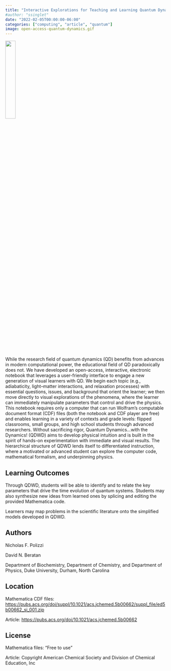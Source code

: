 ```yaml
---
title: "Interactive Explorations for Teaching and Learning Quantum Dynamics"
#author: "ssinglet"
date: "2022-02-05T00:00:00-06:00"
categories: ["computing", "article", "quantum"]
image: open-access-quantum-dynamics.gif
---
```


![](open-access-quantum-dynamics.gif){width="25%"}

While the research field of quantum dynamics (QD) benefits from advances in modern computational power, the educational field of QD paradoxically does not. We have developed an open-access, interactive, electronic notebook that leverages a user-friendly interface to engage a new generation of visual learners with QD. We begin each topic (e.g., adiabaticity, light–matter interactions, and relaxation processes) with essential questions, issues, and background that orient the learner; we then move directly to visual explorations of the phenomena, where the learner can immediately manipulate parameters that control and drive the physics. This notebook requires only a computer that can run Wolfram’s computable document format (CDF) files (both the notebook and CDF player are free) and enables learning in a variety of contexts and grade levels: flipped classrooms, small groups, and high school students through advanced researchers. Without sacrificing rigor, Quantum Dynamics...with the Dynamics! (QDWD) aims to develop physical intuition and is built in the spirit of hands-on experimentation with immediate and visual results. The hierarchical structure of QDWD lends itself to differentiated instruction, where a motivated or advanced student can explore the computer code, mathematical formalism, and underpinning physics.


## Learning Outcomes {#learning-outcomes}

Through QDWD, students will be able to identify and to relate the key parameters that drive the time evolution of quantum systems. Students may also synthesize new ideas from learned ones by splicing and editing the provided Mathematica code.

Learners may map problems in the scientific literature onto the simplified models developed in QDWD.


## Authors {#authors}

Nicholas F. Polizzi

David N. Beratan

Department of Biochemistry, Department of Chemistry, and Department of Physics, Duke University, Durham, North Carolina


## Location {#location}

Mathematica CDF files: <https://pubs.acs.org/doi/suppl/10.1021/acs.jchemed.5b00662/suppl_file/ed5b00662_si_001.zip>

Article: <https://pubs.acs.org/doi/10.1021/acs.jchemed.5b00662>


## License {#license}

Mathematica files: "Free to use"

Article: Copyright American Chemical Society and
Division of Chemical Education, Inc